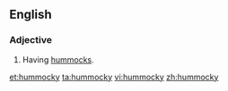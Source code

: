 ==English==
===Adjective===
{{en-adj}}

#Having [[hummock]]s.

[[et:hummocky]]
[[ta:hummocky]]
[[vi:hummocky]]
[[zh:hummocky]]